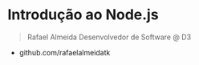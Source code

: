 # Introdução ao Node.js

> Rafael Almeida
> Desenvolvedor de Software @ D3

- github.com/rafaelalmeidatk
